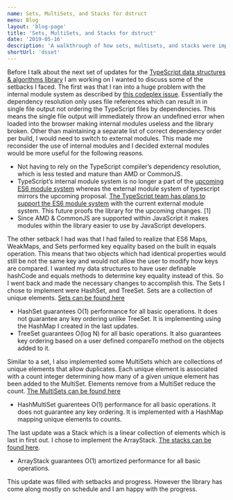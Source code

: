 ```yaml
---
name: Sets, MultiSets, and Stacks for dstruct
menu: Blog
layout: 'blog-page'
title: 'Sets, MultiSets, and Stacks for dstruct'
date: '2019-05-16'
description: 'A walkthrough of how sets, multisets, and stacks were implemented for my capstone dstruct project'
shortUrl: 'dsset'
---
```


Before I talk about the next set of updates for the [TypeScript data structures & algorithms library](https://github.com/codystebbins/dstruct) I am working on I wanted to discuss some of the setbacks I faced. The first was that I ran into a huge problem with the internal module system as described by [this codeplex issue](https://typescript.codeplex.com/workitem/913). Essentially the dependency resolution only uses file references which can result in in single file output not ordering the TypeScript files by dependencies. This means the single file output will immediately throw an undefined error when loaded into the browser making internal modules useless and the library broken. Other than maintaining a separate list of correct dependency order per build, I would need to switch to external modules. This made me reconsider the use of internal modules and I decided external modules would be more useful for the following reasons.

- Not having to rely on the TypeScript compiler’s dependency resolution, which is less tested and mature than AMD or CommonJS.
- TypeScript’s internal module system is no longer a part of the [upcoming ES6 module system](http://wiki.ecmascript.org/doku.php?id=harmony:modules) whereas the external module system of typescript mirrors the upcoming proposal. [The TypeScript team has plans to support the ES6 module system](https://typescript.codeplex.com/discussions/446695) with the current external module system. This future proofs the library for the upcoming changes. [1]
- Since AMD & CommonJS are supported within JavaScript it makes modules within the library easier to use by JavaScript developers.

The other setback I had was that I had failed to realize that ES6 Maps, WeakMaps, and Sets performed key equality based on the built in equals operation. This means that two objects which had identical properties would still be not the same key and would not allow the user to modify how keys are compared. I wanted my data structures to have user definable hashCode and equals methods to determine key equality instead of this. So I went back and made the necessary changes to accomplish this.
The Sets I chose to implement were HashSet, and TreeSet. Sets are a collection of unique elements. [Sets can be found here](https://github.com/codystebbins/dstruct/tree/master/lib/structures/sets)

- HashSet guarantees O(1) performance for all basic operations. It does not guarantee any key ordering unlike TreeSet. It is implementing using the HashMap I created in the last updates.
- TreeSet guarantees O(log N) for all basic operations. It also guarantees key ordering based on a user defined compareTo method on the objects added to it.

Similar to a set, I also implemented some MultiSets which are collections of unique elements that allow duplicates. Each unique element is associated with a count integer determining how many of a given unique element has been added to the MultiSet. Elements remove from a MultiSet reduce the count. [The MultiSets can be found here](https://github.com/codystebbins/dstruct/tree/master/lib/structures/multiSets)

- HashMultiSet guarentees O(1) performance for all basic operations. It does not guarantee any key ordering. It is implemented with a HashMap mapping unique elements to counts.

The last update was a Stack which is a linear collection of elements which is last in first out. I chose to implement the ArrayStack. [The stacks can be found here](https://github.com/codystebbins/dstruct/tree/master/lib/structures/stacks).

- ArrayStack guarantees O(1) amortized performance for all basic operations.

This update was filled with setbacks and progress. However the library has come along mostly on schedule and I am happy with the progress.
